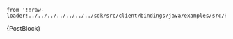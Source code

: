     from '!!raw-loader!../../../../../../../sdk/src/client/bindings/java/examples/src/PostBlock.java';

<CodeBlock className="language-java">
    {PostBlock}
</CodeBlock>
